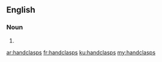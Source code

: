 ==English==

===Noun===
{{head|en|noun plural form}}

# {{plural of|handclasp|lang=en}}

[[ar:handclasps]]
[[fr:handclasps]]
[[ku:handclasps]]
[[my:handclasps]]